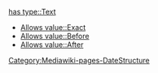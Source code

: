 [[has type::Text]]

* [[Allows value::Exact]]
* [[Allows value::Before]]
* [[Allows value::After]]

[[Category:Mediawiki-pages-DateStructure]]